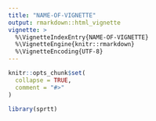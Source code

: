 ```yaml
---
title: "NAME-OF-VIGNETTE"
output: rmarkdown::html_vignette
vignette: >
  %\VignetteIndexEntry{NAME-OF-VIGNETTE}
  %\VignetteEngine{knitr::rmarkdown}
  %\VignetteEncoding{UTF-8}
---
```


```r
knitr::opts_chunk$set(
  collapse = TRUE,
  comment = "#>"
)
```

```r
library(sprtt)
```
